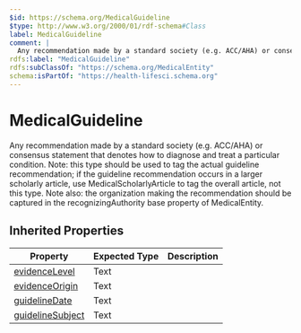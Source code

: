 ```yaml
---
$id: https://schema.org/MedicalGuideline
$type: http://www.w3.org/2000/01/rdf-schema#Class
label: MedicalGuideline
comment: |
  Any recommendation made by a standard society (e.g. ACC/AHA) or consensus statement that denotes how to diagnose and treat a particular condition. Note: this type should be used to tag the actual guideline recommendation; if the guideline recommendation occurs in a larger scholarly article, use MedicalScholarlyArticle to tag the overall article, not this type. Note also: the organization making the recommendation should be captured in the recognizingAuthority base property of MedicalEntity.
rdfs:label: "MedicalGuideline"
rdfs:subClassOf: "https://schema.org/MedicalEntity"
schema:isPartOf: "https://health-lifesci.schema.org"
---
```


# MedicalGuideline

Any recommendation made by a standard society (e.g. ACC/AHA) or consensus statement that denotes how to diagnose and treat a particular condition. Note: this type should be used to tag the actual guideline recommendation; if the guideline recommendation occurs in a larger scholarly article, use MedicalScholarlyArticle to tag the overall article, not this type. Note also: the organization making the recommendation should be captured in the recognizingAuthority base property of MedicalEntity.

## Inherited Properties

| Property | Expected Type | Description |
| --- | --- | --- |
| [evidenceLevel](https://schema.org/evidenceLevel) | Text |  |
| [evidenceOrigin](https://schema.org/evidenceOrigin) | Text |  |
| [guidelineDate](https://schema.org/guidelineDate) | Text |  |
| [guidelineSubject](https://schema.org/guidelineSubject) | Text |  |
